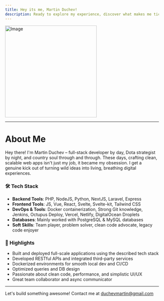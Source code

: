 ```yaml
---
title: Hey its me, Martin Duchev!
description: Ready to explore my experience, discover what makes me tick as a developer, or discuss how we could collaborate to build something amazing? Let's connect and see what we can create together.
---
```


<div className="flex flex-col items-center justify-center text-center">
    <Image
        src="/profile-rbd.jpg"
        width="300"
        height="300"
        alt="Image"
        className="rounded w-80 h-80 object-cover"
    />
</div>

<div className="social flex justify-center items-center gap-4">
    <Link href="https://www.linkedin.com/in/martin-duchev-666672162/" className="">
        <LinkedInIcon className="cursor-pointer" />
    </Link>
    <Link href="https://github.com/e-goat">
        <GithubIcon className="cursor-pointer" />
    </Link>
</div>

---

# About Me
Hey there! I'm Martin Duchev – full-stack developer by day, Dota strategist by night, and country soul through and through. These days, crafting clean, scalable web apps isn't just my job, it became my obsession. I get a genuine kick out of turning wild ideas into living, breathing digital experiences.

### 🛠️ Tech Stack

- **Backend Tools**: PHP, NodeJS, Python, NextJS, Laravel, Express
- **Frontend Tools**: JS, Vue, React, Svelte, Svelte-kit, Tailwind CSS
- **DevOps & Tools**: Docker containerization, Strong Git knowledge, Jenkins, Octupus Deploy, Vercel, Netlify, DigitalOcean Droplets
- **Databases**: Mainly worked with PostgreSQL & MySQL databases
- **Soft Skills**: Team player, problem solver, clean code advocate, legacy code enjoyer

### 📌 Highlights

- Built and deployed full-scale applications using the described tech stack
- Developed RESTful APIs and integrated third-party services
- Dockerized environments for smooth local dev and CI/CD
- Optimized queries and DB design
- Passionate about clean code, performance, and simplistic UI/UX
- Great team collaborator and async communicator

---

<div className="flex flex-col items-center justify-center text-center gap-2">
    Let's build something awesome! Contact me at
    <a
        href="mailto:duchevmartin@gmail.com"
        className="inline-block"
    >
        duchevmartin@gmail.com
    </a>
</div>
